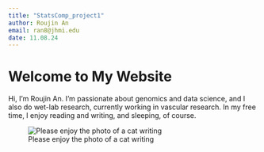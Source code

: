 ```yaml
---
title: "StatsComp_project1"
author: Roujin An
email: ran8@jhmi.edu
date: 11.08.24
---
```


# Welcome to My Website

Hi, I'm Roujin An. I’m passionate about genomics and data science, and I also do wet-lab research, currently working in vascular research. In my free time, I enjoy reading and writing, and sleeping, of course.

![Please enjoy the photo of a cat writing](image/cat_typing.png)
